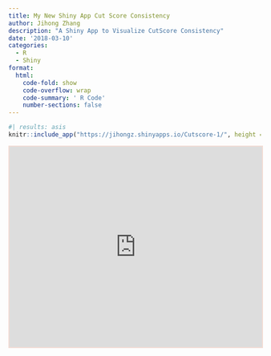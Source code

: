 ```yaml
---
title: My New Shiny App Cut Score Consistency
author: Jihong Zhang
description: "A Shiny App to Visualize CutScore Consistency"
date: '2018-03-10'
categories:
  - R
  - Shiny
format: 
  html: 
    code-fold: show
    code-overflow: wrap
    code-summary: ' R Code'
    number-sections: false
---
```


```r
#| results: asis
knitr::include_app("https://jihongz.shinyapps.io/Cutscore-1/", height = 1200) 
```

```{=html}
<iframe width="100%" height="400" src="https://jihongz.shinyapps.io/Cutscore-1/" style="border:2px solid #F3DCD4;"></iframe>
```
